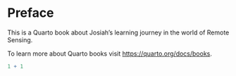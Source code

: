 # Preface {.unnumbered}

This is a Quarto book about Josiah's learning journey in the world of Remote Sensing.

To learn more about Quarto books visit <https://quarto.org/docs/books>.

```r
1 + 1
```
